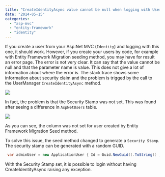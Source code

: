 ```yaml
---
title: "CreateIdentityAsync value cannot be null when logging with User created with Migration Tool"
date: "2014-05-15"
categories: 
  - "asp-mvc"
  - "entity-framework"
  - "identity"
---
```


If you create a user from your Asp.Net MVC (`Identity`) and logging with this one, it should work. However, if you create your users by code, for example with Entity Framework Migration seeding method, you may have for result an error page. The error is not very clear. It can say that the value cannot be null and that the parameter name is value. This does not give a lot of information about where the error is. The stack trace shows some information about security claim and the problem is trigged by the call to the UserManager `CreateIdentityAsync` method.

![](/images/blog/CreateUserError-400x282.png)

In fact, the problem is that the Security Stamp was not set. This was found after seeing a difference in `AspNetUsers` table.

![](/images/blog/SecurityStamp-400x82.png)

As you can see, the column was not set for user created by Entity Framework Migration Seed method.

To solve this issue, the seed method changed to generate a `Security Stamp`. The security stamp can be generated with a random GUID.

```csharp
 var adminUser = new ApplicationUser { Id = Guid.NewGuid().ToString() , FirstName = "Patrick" , LastName = "Desjardins" , DisplayName = "pdesjardins" , Email = EMAIL_ADMIN , CreationDateTime = runningContext.GetCurrentTime() , UserName = userValueGenerator.GenerateUserName(EMAIL_ADMIN), PasswordHash = ApplicationUser.HashPassword("123123") , ValidationDateTime = runningContext.GetCurrentTime() , SecurityStamp = Guid.NewGuid().ToString() }; 
```

With the Security Stamp set, it is possible to login without having CreateIdentityAsync raising any exception.
